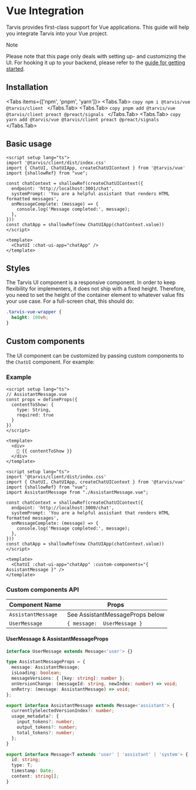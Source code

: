 # Vue Integration

Tarvis provides first-class support for Vue applications. This guide will help you integrate Tarvis into your Vue project.

> [!NOTE]
>
> Please note that this page only deals with setting up- and customizing the UI. For hooking it
> up to your backend, please refer to the [guide for getting started](/docs).

## Installation


<Tabs items={['npm', 'pnpm', 'yarn']}>
  <Tabs.Tab>
    ```copy
    npm i @tarvis/vue @tarvis/client
    ```
  </Tabs.Tab>
  <Tabs.Tab>
    ```copy
    pnpm add @tarvis/vue @tarvis/client preact @preact/signals
    ```
  </Tabs.Tab>
  <Tabs.Tab>
    ```copy
    yarn add @tarvis/vue @tarvis/client preact @preact/signals
    ```
  </Tabs.Tab>
</Tabs>

## Basic usage

```vue copy
<script setup lang="ts">
import '@tarvis/client/dist/index.css'
import { ChatUI, ChatUIApp, createChatUIContext } from '@tarvis/vue'
import {shallowRef} from "vue";

const chatContext = shallowRef(createChatUIContext({
  endpoint: 'http://localhost:3001/chat',
  systemPrompt: 'You are a helpful assistant that renders HTML formatted messages',
  onMessageComplete: (message) => {
    console.log('Message completed:', message);
  },
}))
const chatApp = shallowRef(new ChatUIApp(chatContext.value))
</script>

<template>
  <ChatUI :chat-ui-app="chatApp" />
</template>
```

## Styles

The Tarvis UI component is a responsive component. In order to keep flexibility for implementers, it does not ship with a fixed height.
Therefore, you need to set the height of the container element to whatever value fits your use case. For a full-screen chat,
this should do:

```css copy
.tarvis-vue-wrapper {
  height: 100vh;
}
```

## Custom components

The UI component can be customized by passing custom components to the `ChatUI` component. For example:

### Example

```vue copy
<script setup lang="ts">
// AssistantMessage.vue
const props = defineProps({
  contentToShow: {
    type: String,
    required: true
  }
})
</script>

<template>
  <div>
    🤖 {{ contentToShow }}
  </div>
</template>

```

```vue copy
<script setup lang="ts">
import '@tarvis/client/dist/index.css'
import { ChatUI, ChatUIApp, createChatUIContext } from '@tarvis/vue'
import {shallowRef} from "vue";
import AssistantMessage from "./AssistantMessage.vue";

const chatContext = shallowRef(createChatUIContext({
  endpoint: 'http://localhost:3000/chat',
  systemPrompt: 'You are a helpful assistant that renders HTML formatted messages',
  onMessageComplete: (message) => {
    console.log('Message completed:', message);
  },
}))
const chatApp = shallowRef(new ChatUIApp(chatContext.value))
</script>

<template>
  <ChatUI :chat-ui-app="chatApp" :custom-components="{ AssistantMessage }" />
</template>
```

### Custom components API

| Component Name     | Props                           |
|--------------------|---------------------------------|
| `AssistantMessage` | See AssistantMessageProps below |
| `UserMessage`      | `{ message:  UserMessage }`     |

#### UserMessage & AssistantMessageProps

```ts copy
interface UserMessage extends Message<'user'> {}

type AssistantMessageProps = {
  message: AssistantMessage;
  isLoading: boolean;
  messageVersions: { [key: string]: number };
  onVersionChange: (messageId: string, newIndex: number) => void;
  onRetry: (message: AssistantMessage) => void;
};

export interface AssistantMessage extends Message<'assistant'> {
  currentlySelectedVersionIndex?: number;
  usage_metadata?: {
    input_tokens?: number;
    output_tokens?: number;
    total_tokens?: number;
  };
}

export interface Message<T extends 'user' | 'assistant' | 'system'> {
  id: string;
  type: T;
  timestamp: Date;
  content: string[];
}
```


